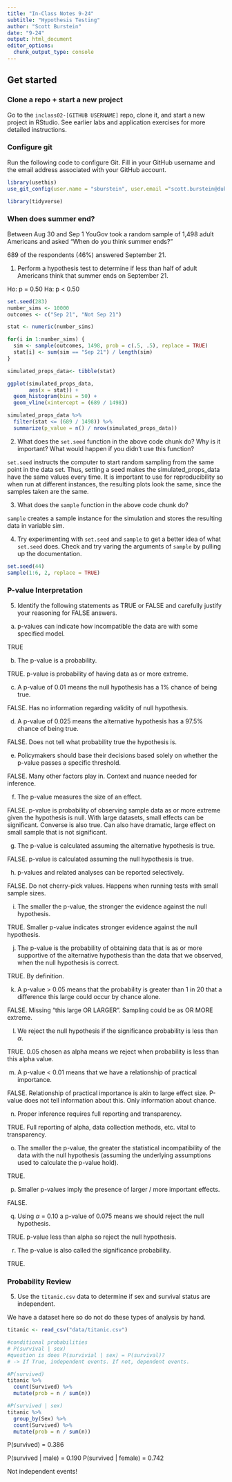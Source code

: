 ```yaml
---
title: "In-Class Notes 9-24"
subtitle: "Hypothesis Testing"
author: "Scott Burstein"
date: "9-24"
output: html_document
editor_options: 
  chunk_output_type: console
---
```


## Get started

### Clone a repo + start a new project 

Go to the `inclass02-[GITHUB USERNAME]` repo, clone it, and start a new project in RStudio. See earlier labs and application exercises for more detailed instructions.

### Configure git

Run the following code to configure Git. Fill in your GitHub username and the email address associated with your GitHub account. 

```r
library(usethis)
use_git_config(user.name = "sburstein", user.email ="scott.burstein@duke.edu")
```

```r
library(tidyverse)
```


### When does summer end?

Between Aug 30 and Sep 1 YouGov took a random sample of 1,498 adult Americans 
and asked "When do you think summer ends?"

689 of the respondents (46\%) answered September 21.

1) Perform a hypothesis test to determine if less than half of adult Americans 
think that summer ends on September 21.

Ho: p = 0.50
Ha: p < 0.50

```r
set.seed(283)
number_sims <- 10000
outcomes <- c("Sep 21", "Not Sep 21")

stat <- numeric(number_sims)

for(i in 1:number_sims) {
  sim <- sample(outcomes, 1498, prob = c(.5, .5), replace = TRUE)
  stat[i] <- sum(sim == "Sep 21") / length(sim)
}

simulated_props_data<- tibble(stat)
```

```r
ggplot(simulated_props_data,
       aes(x = stat)) +
  geom_histogram(bins = 50) +
  geom_vline(xintercept = (689 / 1498))
```

```r
simulated_props_data %>%
  filter(stat <= (689 / 1498)) %>%
  summarize(p_value = n() / nrow(simulated_props_data))
```

2) What does the `set.seed` function in the above code chunk do? Why is it 
important? What would happen if you didn't use this function?

`set.seed` instructs the computer to start random sampling from the same point in the data set. Thus, setting a seed makes the simulated_props_data have the same values every time. It is important to use for reproducibility so when run at different instances, the resulting plots look the same, since the samples taken are the same.

3) What does the `sample` function in the above code chunk do?

`sample` creates a sample instance for the simulation and stores the resulting data in variable sim.

4) Try experimenting with `set.seed` and `sample` to get a better idea of what 
`set.seed` does. Check and try varing the arguments of `sample` by pulling up
the documentation.

```r
set.seed(44)
sample(1:6, 2, replace = TRUE)
```


### P-value Interpretation

5) Identify the following statements as TRUE or FALSE and carefully justify your
reasoning for FALSE answers.

a)  p-values can indicate how incompatible the data are with some specified 
model.

TRUE

b) The p-value is a probability.

TRUE. p-value is probability of having data as or more extreme. 

c) A p-value of 0.01 means the null hypothesis has a 1% chance of being true.

FALSE. Has no information regarding validity of null hypothesis.

d)  A p-value of 0.025 means the alternative hypothesis has a 97.5% chance of being true.

FALSE. Does not tell what probability true the hypothesis is.

e)  Policymakers should base their decisions based solely on whether the p-value passes a specific threshold.

FALSE. Many other factors play in. Context and nuance needed for inference.

f)  The p-value measures the size of an effect.

FALSE. p-value is probability of observing sample data as or more extreme given the hypothesis is null. With large datasets, small effects can be significant. Converse is also true. Can also have dramatic, large effect on small sample that is not significant.

g)  The p-value is calculated assuming the alternative hypothesis is true.

FALSE. p-value is calculated assuming the null hypothesis is true.

h)  p-values and related analyses can be reported selectively.

FALSE. Do not cherry-pick values. Happens when running tests with small sample sizes.

i)  The smaller the p-value, the stronger the evidence against the null hypothesis.

TRUE. Smaller p-value indicates stronger evidence against the null hypothesis.

j)  The p-value is the probability of obtaining data that is as or more 
supportive of the alternative hypothesis than the data that we observed, when 
the null hypothesis is correct.

TRUE. By definition.

k)  A p-value > 0.05 means that the probability is greater than 1 in 20 that a difference this large could occur by chance alone.

FALSE. Missing "this large OR LARGER". Sampling could be as OR MORE extreme.

l)  We reject the null hypothesis if the significance probability is less than $\alpha$.

TRUE. 0.05 chosen as alpha means we reject when probability is less than this alpha value.

m)  A p-value < 0.01 means that we have a relationship of practical importance.

FALSE. Relationship of practical importance is akin to large effect size. P-value does not tell information about this. Only information about chance.

n)  Proper inference requires full reporting and transparency.

TRUE. Full reporting of alpha, data collection methods, etc. vital to transparency.

o)  The smaller the p-value, the greater the statistical incompatibility of the
data with the null hypothesis (assuming the underlying assumptions used to 
calculate the p-value hold).

TRUE.

p)  Smaller p-values imply the presence of larger / more important effects.

FALSE.

q)  Using $\alpha$ = 0.10 a p-value of 0.075 means we should reject the null 
hypothesis.

TRUE. p-value less than alpha so reject the null hypothesis.

r)  The p-value is also called the significance probability.

TRUE.

### Probability Review

5) Use the `titanic.csv` data to determine if sex and survival status are 
independent.

We have a dataset here so do not do these types of analysis by hand.

```r
titanic <- read_csv("data/titanic.csv")
```

```r
#conditional probabilities
# P(survival | sex)
#question is does P(survivial | sex) = P(survival)?
# -> If True, independent events. If not, dependent events.

#P(survived)
titanic %>%
  count(Survived) %>%
  mutate(prob = n / sum(n))

#P(survived | sex)
titanic %>%
  group_by(Sex) %>%
  count(Survived) %>%
  mutate(prob = n / sum(n))
```

P(survived) = 0.386

P(survived | male) = 0.190
P(survived | female) = 0.742

Not independent events!